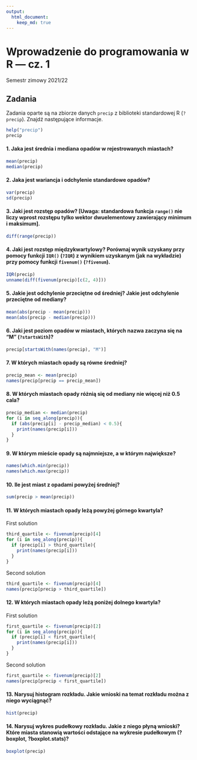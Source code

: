```yaml
---
output: 
  html_document:
    keep_md: true
---
```

# Wprowadzenie do programowania w R — cz. 1
Semestr zimowy 2021/22

## Zadania
Zadania oparte są na zbiorze danych `precip` z biblioteki standardowej R (`?precip`). Znajdź następujące informacje.
```r
help("precip")
precip
```
#### 1. Jaka jest średnia i mediana opadów w rejestrowanych miastach?
```r
mean(precip)
median(precip)
```
#### 2. Jaka jest wariancja i odchylenie standardowe opadów?
```r
var(precip)
sd(precip)
```
#### 3. Jaki jest rozstęp opadów? [**Uwaga**: standardowa funkcja `range()` nie liczy wprost rozstępu tylko wektor dwuelementowy zawierający minimum i maksimum].
```r
diff(range(precip))
```
#### 4. Jaki jest rozstęp międzykwartylowy? Porównaj wynik uzyskany przy pomocy funkcji `IQR()` (`?IQR`) z wynikiem uzyskanym (jak na wykładzie) przy pomocy funkcji `fivenum()` (`?fivenum`).
```r
IQR(precip)
unname(diff(fivenum(precip)[c(2, 4)]))
```
#### 5. Jakie jest odchylenie przeciętne od średniej? Jakie jest odchylenie przeciętne od mediany?
```r
mean(abs(precip - mean(precip)))
mean(abs(precip - median(precip)))
```
#### 6. Jaki jest poziom opadów w miastach, których nazwa zaczyna się na “M” (`?startsWith`)?
```r
precip[startsWith(names(precip), "M")]
```
#### 7. W których miastach opady są równe średniej?
```r
precip_mean <- mean(precip)
names(precip[precip == precip_mean])
```
#### 8. W których miastach opady różnią się od mediany nie więcej niż 0.5 cala?
```r
precip_median <- median(precip)
for (i in seq_along(precip)){
  if (abs(precip[i] - precip_median) < 0.5){
    print(names(precip[i]))
  }
}
```
#### 9. W którym mieście opady są najmniejsze, a w którym największe?
```r
names(which.min(precip))
names(which.max(precip))
```
#### 10. Ile jest miast z opadami powyżej średniej?
```r
sum(precip > mean(precip))
```
#### 11. W których miastach opady leżą powyżej górnego kwartyla?
First solution
```r
third_quartile <- fivenum(precip)[4]
for (i in seq_along(precip)){
  if (precip[i] > third_quartile){
    print(names(precip[i]))
  }
}
```
Second solution
```r
third_quartile <- fivenum(precip)[4]
names(precip[precip > third_quartile])
```

#### 12. W których miastach opady leżą poniżej dolnego kwartyla?
First solution
```r
first_quartile <- fivenum(precip)[2]
for (i in seq_along(precip)){
  if (precip[i] < first_quartile){
    print(names(precip[i]))
  }
}
```

Second solution
```r
first_quartile <- fivenum(precip)[2]
names(precip[precip < first_quartile])
```
#### 13. Narysuj histogram rozkładu. Jakie wnioski na temat rozkładu można z niego wyciągnąć?
```r
hist(precip)
```
#### 14. Narysuj wykres pudełkowy rozkładu. Jakie z niego płyną wnioski? Które miasta stanowią wartości odstające na wykresie pudełkowym (?boxplot, ?boxplot.stats)?
```r
boxplot(precip)
```
